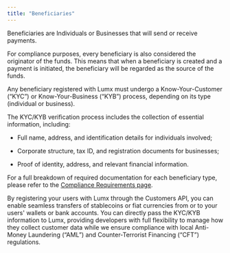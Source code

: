 ```yaml
---
title: "Beneficiaries"
---
```


Beneficiaries are Individuals or Businesses that will send or receive payments.

For compliance purposes, every beneficiary is also considered the originator of the funds. This means that when a beneficiary is created and a payment is initiated, the beneficiary will be regarded as the source of the funds.

Any beneficiary registered with Lumx must undergo a Know-Your-Customer (“KYC”) or Know-Your-Business (“KYB”) process, depending on its type (individual or business).

The KYC/KYB verification process includes the collection of essential information, including:

- Full name, address, and identification details for individuals involved;

- Corporate structure, tax ID, and registration documents for businesses;

- Proof of identity, address, and relevant financial information.

For a full breakdown of required documentation for each beneficiary type, please refer to the [Compliance Requirements page](/compliance/compliance-requirements).

By registering your users with Lumx through the Customers API, you can enable seamless transfers of stablecoins or fiat currencies from or to your users' wallets or bank accounts. You can directly pass the KYC/KYB information to Lumx, providing developers with full flexibility to manage how they collect customer data while we ensure compliance with local Anti-Money Laundering (“AML”) and Counter-Terrorist Financing (“CFT”) regulations.
